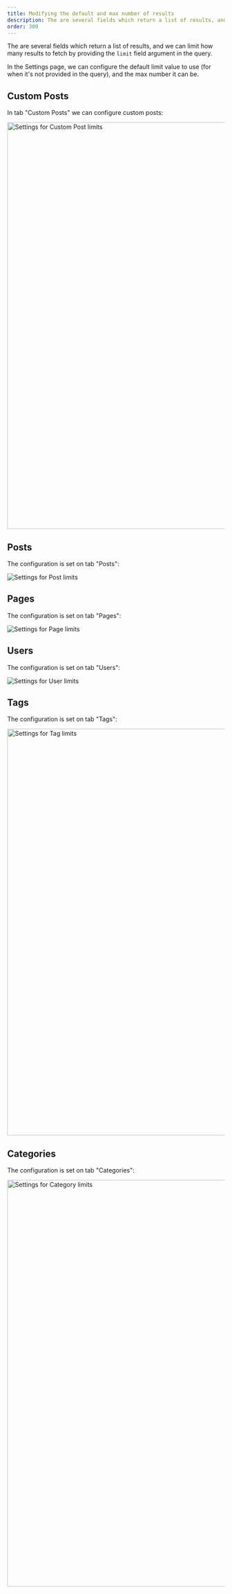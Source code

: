 ```yaml
---
title: Modifying the default and max number of results
description: The are several fields which return a list of results, and we can limit how many results to fetch by providing the 'limit' field argument in the query.
order: 300
---
```


The are several fields which return a list of results, and we can limit how many results to fetch by providing the `limit` field argument in the query.

In the Settings page, we can configure the default limit value to use (for when it's not provided in the query), and the max number it can be.

## Custom Posts

In tab "Custom Posts" we can configure custom posts:

<Image
  src="/assets/guides/upstream/settings-customposts-limits.png"
  width="1024"
  height="940"
  alt="Settings for Custom Post limits"
  caption="Settings for Custom Post limits"
/>

## Posts

The configuration is set on tab "Posts":

![Settings for Post limits](/assets/guides/downstream/settings-posts-limits.png "Settings for Post limits")

## Pages

The configuration is set on tab "Pages":

![Settings for Page limits](/assets/guides/downstream/settings-pages-limits.png "Settings for Page limits")

## Users

The configuration is set on tab "Users":

![Settings for User limits](/assets/guides/downstream/settings-users-limits.png "Settings for User limits")

## Tags

The configuration is set on tab "Tags":

<Image
  src="/assets/guides/upstream/settings-tags-limits.png"
  width="1024"
  height="940"
  alt="Settings for Tag limits"
  caption="Settings for Tag limits"
/>

## Categories

The configuration is set on tab "Categories":

<Image
  src="/assets/guides/upstream/settings-categories-limits.png"
  width="1024"
  height="940"
  alt="Settings for Category limits"
  caption="Settings for Category limits"
/>
